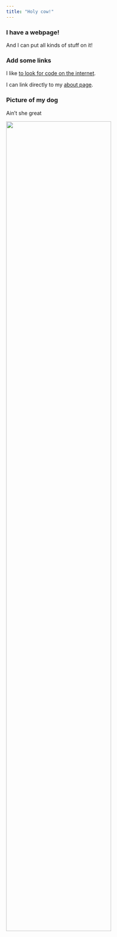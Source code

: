 ```yaml
---
title: "Holy cow!"
---
```


### I have a webpage!

And I can put all kinds of stuff on it!

### Add some links

I like  [to look for code on the internet](https://www.google.com).

I can link directly to my  [about page](about.html).

### Picture of my dog

Ain't she great

<img src="images/dog.png" style="width:75%">
